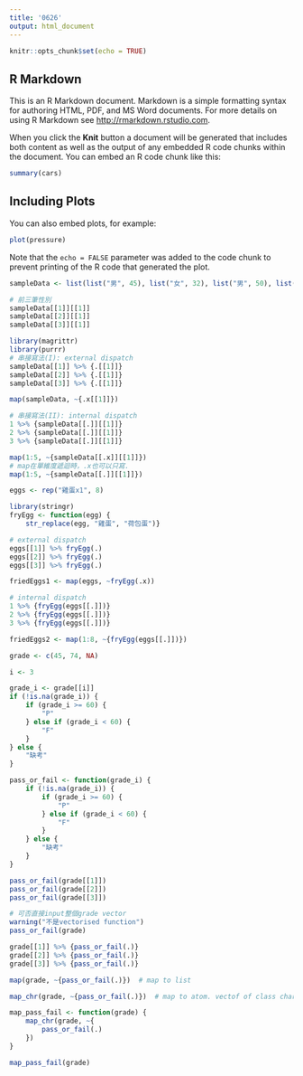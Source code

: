 ```yaml
---
title: '0626'
output: html_document
---
```


```r
knitr::opts_chunk$set(echo = TRUE)
```

## R Markdown

This is an R Markdown document. Markdown is a simple formatting syntax for authoring HTML, PDF, and MS Word documents. For more details on using R Markdown see <http://rmarkdown.rstudio.com>.

When you click the **Knit** button a document will be generated that includes both content as well as the output of any embedded R code chunks within the document. You can embed an R code chunk like this:

```r
summary(cars)
```

## Including Plots

You can also embed plots, for example:

```r
plot(pressure)
```

Note that the `echo = FALSE` parameter was added to the code chunk to prevent printing of the R code that generated the plot.

```r
sampleData <- list(list("男", 45), list("女", 32), list("男", 50), list("男", 33), list("女", 21))
```

```r
# 前三筆性別
sampleData[[1]][[1]]
sampleData[[2]][[1]]
sampleData[[3]][[1]]
```

```r
library(magrittr)
library(purrr)
# 串接寫法(I): external dispatch
sampleData[[1]] %>% {.[[1]]}
sampleData[[2]] %>% {.[[1]]}
sampleData[[3]] %>% {.[[1]]}

map(sampleData, ~{.x[[1]]})

# 串接寫法(II): internal dispatch
1 %>% {sampleData[[.]][[1]]}
2 %>% {sampleData[[.]][[1]]}
3 %>% {sampleData[[.]][[1]]}

map(1:5, ~{sampleData[[.x]][[1]]})
# map在單維度遞迴時，.x也可以只寫.
map(1:5, ~{sampleData[[.]][[1]]})
```

```r
eggs <- rep("雞蛋x1", 8)

library(stringr)
fryEgg <- function(egg) {
    str_replace(egg, "雞蛋", "荷包蛋")}

# external dispatch
eggs[[1]] %>% fryEgg(.)
eggs[[2]] %>% fryEgg(.)
eggs[[3]] %>% fryEgg(.)

friedEggs1 <- map(eggs, ~fryEgg(.x))

# internal dispatch
1 %>% {fryEgg(eggs[[.]])}
2 %>% {fryEgg(eggs[[.]])}
3 %>% {fryEgg(eggs[[.]])}

friedEggs2 <- map(1:8, ~{fryEgg(eggs[[.]])})
```

```r
grade <- c(45, 74, NA)

i <- 3

grade_i <- grade[[i]]
if (!is.na(grade_i)) {
    if (grade_i >= 60) {
        "P"
    } else if (grade_i < 60) {
        "F"
    }
} else {
    "缺考"
}
```

```r
pass_or_fail <- function(grade_i) {
    if (!is.na(grade_i)) {
        if (grade_i >= 60) {
            "P"
        } else if (grade_i < 60) {
            "F"
        }
    } else {
        "缺考"
    }
}

pass_or_fail(grade[[1]])
pass_or_fail(grade[[2]])
pass_or_fail(grade[[3]])

# 可否直接input整個grade vector
warning("不是vectorised function")
pass_or_fail(grade)
```

```r
grade[[1]] %>% {pass_or_fail(.)}
grade[[2]] %>% {pass_or_fail(.)}
grade[[3]] %>% {pass_or_fail(.)}

map(grade, ~{pass_or_fail(.)})  # map to list

map_chr(grade, ~{pass_or_fail(.)})  # map to atom. vectof of class character

map_pass_fail <- function(grade) {
    map_chr(grade, ~{
        pass_or_fail(.)
    })
}
```

```r
map_pass_fail(grade)
```

